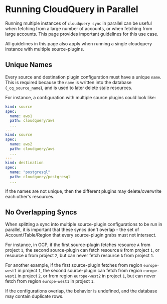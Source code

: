 # Running CloudQuery in Parallel


Running multiple instances of `cloudquery sync` in parallel can be useful when fetching from a large number of accounts,
or when fetching from large accounts. This page provides important guidelines for this use case.

<Callout> 

All guidelines in this page also apply when running a single cloudquery instance with multiple source-plugins.

</Callout>

## Unique Names

Every source and destination plugin configuration must have a unique `name`. This is required because the `name` is
written into the database (`_cq_source_name`), and is used to later delete stale resources.

For instance, a configuration with multiple source plugins could look like:

```yaml copy
kind: source
spec:
  name: aws1
  path: cloudquery/aws
  ...
---
kind: source
spec:
  name: aws2
  path: cloudquery/aws
  ...
---
kind: destination
spec:
  name: "postgresql"
  path: cloudquery/postgresql
  ...
```

If the names are not unique, then the different plugins may delete/overwrite each other's resources.

## No Overlapping Syncs

When splitting a sync into multiple source-plugin configurations to be run in parallel, it is important
that these syncs don't overlap - the set of Account/Table/Region that every source-plugin grabs must not intersect.

For instance, in GCP, if the first source-plugin fetches resource `A` from project `1`, the second source-plugin
can fetch resource `B` from project `1`, or resource `A` from project `2`, but can never fetch resource `A` from project `1`.

For another example, if the first source-plugin fetches from region `europe-west1` in project `1`, the second source-plugin
can fetch from region `europe-west1` in project `2`, or from region `europe-west2` in project `1`, but can never fetch from
region `europe-west1` in project `1`.

If the configurations overlap, the behavior is undefined, and the database may contain duplicate rows.
